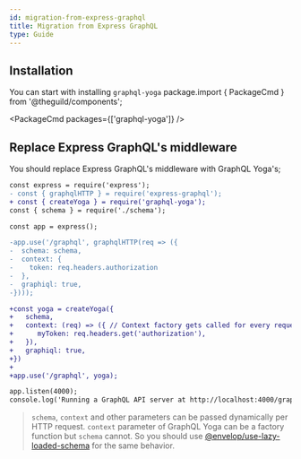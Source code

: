 ```yaml
---
id: migration-from-express-graphql
title: Migration from Express GraphQL
type: Guide
---
```



## Installation

You can start with installing `graphql-yoga` package.import { PackageCmd } from '@theguild/components';

<PackageCmd packages={['graphql-yoga']} />

## Replace Express GraphQL's middleware

You should replace Express GraphQL's middleware with GraphQL Yoga's;

```diff
const express = require('express');
- const { graphqlHTTP } = require('express-graphql');
+ const { createYoga } = require('graphql-yoga');
const { schema } = require('./schema');

const app = express();

-app.use('/graphql', graphqlHTTP(req => ({
-  schema: schema,
-  context: {
-    token: req.headers.authorization
-  },
-  graphiql: true,
-})));

+const yoga = createYoga({
+   schema,
+   context: (req) => ({ // Context factory gets called for every request
+      myToken: req.headers.get('authorization'),
+   }),
+   graphiql: true,
+})
+
+app.use('/graphql', yoga);

app.listen(4000);
console.log('Running a GraphQL API server at http://localhost:4000/graphql');
```

> `schema`, `context` and other parameters can be passed dynamically per HTTP request. `context` parameter of GraphQL Yoga can be a factory function but `schema` cannot. So you should use [@envelop/use-lazy-loaded-schema](https://www.envelop.dev/plugins/use-lazy-loaded-schema) for the same behavior.

